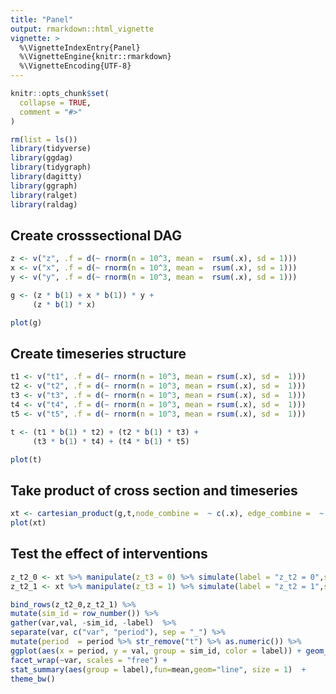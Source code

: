 ```yaml
---
title: "Panel"
output: rmarkdown::html_vignette
vignette: >
  %\VignetteIndexEntry{Panel}
  %\VignetteEngine{knitr::rmarkdown}
  %\VignetteEncoding{UTF-8}
---
```


```r
knitr::opts_chunk$set(
  collapse = TRUE,
  comment = "#>"
)
```

```r
rm(list = ls())
library(tidyverse)
library(ggdag)
library(tidygraph)
library(dagitty)
library(ggraph)
library(ralget)
library(raldag)
```

## Create crosssectional DAG 
```r
z <- v("z", .f = d(~ rnorm(n = 10^3, mean =  rsum(.x), sd = 1)))
x <- v("x", .f = d(~ rnorm(n = 10^3, mean =  rsum(.x), sd = 1)))
y <- v("y", .f = d(~ rnorm(n = 10^3, mean =  rsum(.x), sd = 1)))

g <- (z * b(1) + x * b(1)) * y +
     (z * b(1) * x)

plot(g)
```


## Create timeseries structure
```r
t1 <- v("t1", .f = d(~ rnorm(n = 10^3, mean = rsum(.x), sd =  1)))
t2 <- v("t2", .f = d(~ rnorm(n = 10^3, mean = rsum(.x), sd =  1)))
t3 <- v("t3", .f = d(~ rnorm(n = 10^3, mean = rsum(.x), sd =  1)))
t4 <- v("t4", .f = d(~ rnorm(n = 10^3, mean = rsum(.x), sd =  1)))
t5 <- v("t5", .f = d(~ rnorm(n = 10^3, mean = rsum(.x), sd =  1)))

t <- (t1 * b(1) * t2) + (t2 * b(1) * t3) +
     (t3 * b(1) * t4) + (t4 * b(1) * t5)

plot(t)
```


## Take product of cross section and timeseries 
```r
xt <- cartesian_product(g,t,node_combine =  ~ c(.x), edge_combine =  ~ c(.x,.y))
plot(xt)
```


## Test the effect of interventions 
```r
z_t2_0 <- xt %>% manipulate(z_t3 = 0) %>% simulate(label = "z_t2 = 0",seed = 2)
z_t2_1 <- xt %>% manipulate(z_t3 = 1) %>% simulate(label = "z_t2 = 1",seed = 2)

bind_rows(z_t2_0,z_t2_1) %>%
mutate(sim_id = row_number()) %>%
gather(var,val, -sim_id, -label)  %>%
separate(var, c("var", "period"), sep = "_") %>%
mutate(period  = period %>% str_remove("t") %>% as.numeric()) %>%
ggplot(aes(x = period, y = val, group = sim_id, color = label)) + geom_line(alpha = .015) + 
facet_wrap(~var, scales = "free") +  
stat_summary(aes(group = label),fun=mean,geom="line", size = 1)  +
theme_bw()
```
